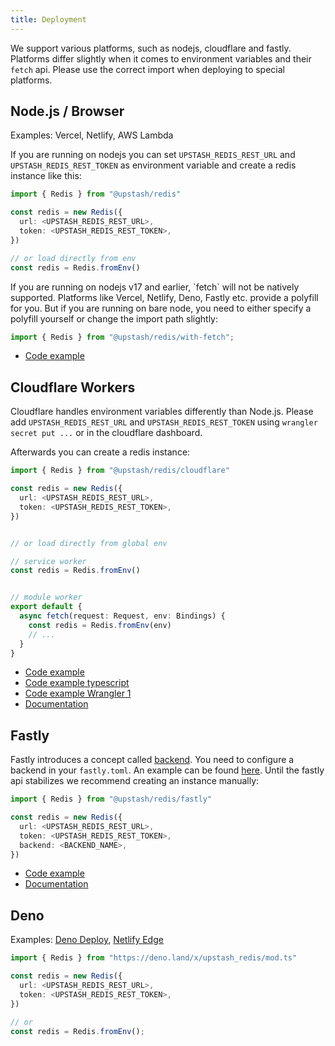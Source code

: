 ```yaml
---
title: Deployment
---
```


We support various platforms, such as nodejs, cloudflare and fastly. Platforms
differ slightly when it comes to environment variables and their `fetch` api.
Please use the correct import when deploying to special platforms.

## Node.js / Browser

Examples: Vercel, Netlify, AWS Lambda

If you are running on nodejs you can set `UPSTASH_REDIS_REST_URL` and
`UPSTASH_REDIS_REST_TOKEN` as environment variable and create a redis instance
like this:

```ts
import { Redis } from "@upstash/redis"

const redis = new Redis({
  url: <UPSTASH_REDIS_REST_URL>,
  token: <UPSTASH_REDIS_REST_TOKEN>,
})

// or load directly from env
const redis = Redis.fromEnv()
```

<Info>
If you are running on nodejs v17 and earlier, `fetch` will not be natively
supported. Platforms like Vercel, Netlify, Deno, Fastly etc. provide a polyfill
for you. But if you are running on bare node, you need to either specify a
polyfill yourself or change the import path slightly:


```typescript
import { Redis } from "@upstash/redis/with-fetch";
```

</Info>

- [Code example](https://github.com/upstash/upstash-redis/blob/main/examples/nodejs)

## Cloudflare Workers

Cloudflare handles environment variables differently than Node.js. Please add
`UPSTASH_REDIS_REST_URL` and `UPSTASH_REDIS_REST_TOKEN` using
`wrangler secret put ...` or in the cloudflare dashboard.

Afterwards you can create a redis instance:

```ts
import { Redis } from "@upstash/redis/cloudflare"

const redis = new Redis({
  url: <UPSTASH_REDIS_REST_URL>,
  token: <UPSTASH_REDIS_REST_TOKEN>,
})


// or load directly from global env

// service worker
const redis = Redis.fromEnv()


// module worker
export default {
  async fetch(request: Request, env: Bindings) {
    const redis = Redis.fromEnv(env)
    // ...
  }
}
```

- [Code example](https://github.com/upstash/upstash-redis/tree/main/examples/cloudflare-workers)
- [Code example typescript](https://github.com/upstash/upstash-redis/tree/main/examples/cloudflare-workers-with-typescript)
- [Code example Wrangler 1](https://github.com/upstash/upstash-redis/tree/main/examples/cloudflare-workers-with-wrangler-1)
- [Documentation](https://docs.upstash.com/redis/tutorials/cloudflare_workers_with_redis)

## Fastly

Fastly introduces a concept called
[backend](https://developer.fastly.com/reference/api/services/backend/). You
need to configure a backend in your `fastly.toml`. An example can be found
[here](https://github.com/upstash/upstash-redis/blob/main/examples/fastly/fastly.toml).
Until the fastly api stabilizes we recommend creating an instance manually:

```ts
import { Redis } from "@upstash/redis/fastly"

const redis = new Redis({
  url: <UPSTASH_REDIS_REST_URL>,
  token: <UPSTASH_REDIS_REST_TOKEN>,
  backend: <BACKEND_NAME>,
})
```

- [Code example](https://github.com/upstash/upstash-redis/tree/main/examples/fastly)
- [Documentation](https://blog.upstash.com/fastly-compute-edge-with-redis)

## Deno

Examples: [Deno Deploy](https://deno.com/deploy),
[Netlify Edge](https://www.netlify.com/products/edge/)

```ts
import { Redis } from "https://deno.land/x/upstash_redis/mod.ts"

const redis = new Redis({
  url: <UPSTASH_REDIS_REST_URL>,
  token: <UPSTASH_REDIS_REST_TOKEN>,
})

// or
const redis = Redis.fromEnv();
```
